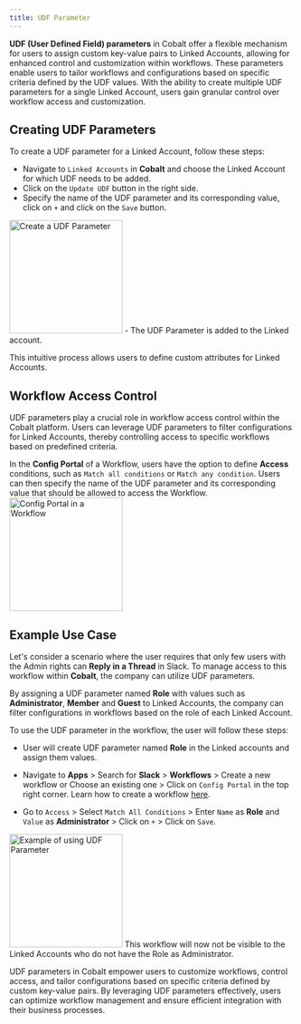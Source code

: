 ```yaml
---
title: UDF Parameter
---
```

**UDF (User Defined Field) parameters** in Cobalt offer a flexible mechanism for users to assign custom key-value pairs to Linked Accounts, allowing for enhanced control and customization within workflows.
These parameters enable users to tailor workflows and configurations based on specific criteria defined by the UDF values. With the ability to create multiple UDF parameters for a single Linked Account, users gain granular control over workflow access and customization.

## Creating UDF Parameters
To create a UDF parameter for a Linked Account, follow these steps:
- Navigate to `Linked Accounts` in **Cobalt** and choose the Linked Account for which UDF needs to be added.
- Click on the `Update UDF` button in the right side.
- Specify the name of the UDF parameter and its corresponding value, click on `+` and click on the `Save` button.
<img height="200" src="/images/Guides/Linked-account/udf-create.png" alt="Create a UDF Parameter"/> 
- The UDF Parameter is added to the Linked account.

This intuitive process allows users to define custom attributes for Linked Accounts.

## Workflow Access Control
UDF parameters play a crucial role in workflow access control within the Cobalt platform. Users can leverage UDF parameters to filter configurations for Linked Accounts, thereby controlling access to specific workflows based on predefined criteria.

In the **Config Portal** of a Workflow, users have the option to define **Access** conditions, such as `Match all conditions` or `Match any condition`. Users can then specify the name of the UDF parameter and its corresponding value that should be allowed to access the Workflow.
<img height="200" src="/images/Guides/Linked-account/udf-config.png" alt="Config Portal in a Workflow"/> 

## Example Use Case
Let's consider a scenario where the user requires that only few users with the Admin rights can **Reply in a Thread** in Slack. To manage access to this workflow within **Cobalt**, the company can utilize UDF parameters.

By assigning a UDF parameter named **Role** with values such as **Administrator**, **Member** and **Guest** to Linked Accounts, the company can filter configurations in workflows based on the role of each Linked Account. 

To use the UDF parameter in the workflow, the user will follow these steps:
- User will create UDF parameter named **Role** in the Linked accounts and assign them values.
- Navigate to **Apps** > Search for **Slack** > **Workflows** > Create a new workflow or Choose an existing one > Click on `Config Portal` in the top right corner.
<Tip>Learn how to create a workflow [here](https://docs.gocobalt.io/guides/workflow/overview). </Tip>

- Go to `Access` > Select `Match All Conditions` > Enter `Name` as **Role** and `Value` as **Administrator** > Click on `+` > Click on `Save`.
<img height="200" src="/images/Guides/Linked-account/udf-config-eg.png" alt="Example of using UDF Parameter"/> 
This workflow will now not be visible to the Linked Accounts who do not have the Role as Administrator.

UDF parameters in Cobalt empower users to customize workflows, control access, and tailor configurations based on specific criteria defined by custom key-value pairs. By leveraging UDF parameters effectively, users can optimize workflow management and ensure efficient integration with their business processes.